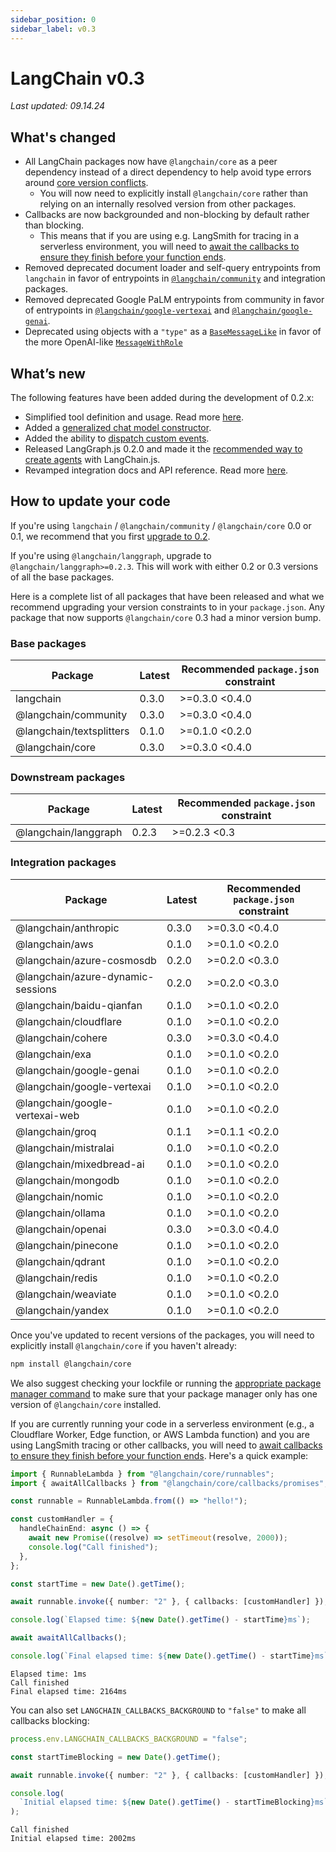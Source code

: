 ```yaml
---
sidebar_position: 0
sidebar_label: v0.3
---
```


# LangChain v0.3

_Last updated: 09.14.24_

## What's changed

- All LangChain packages now have `@langchain/core` as a peer dependency instead of a direct dependency to help avoid type errors around [core version conflicts](/docs/how_to/installation/#installing-integration-packages).
  - You will now need to explicitly install `@langchain/core` rather than relying on an internally resolved version from other packages.
- Callbacks are now backgrounded and non-blocking by default rather than blocking.
  - This means that if you are using e.g. LangSmith for tracing in a serverless environment, you will need to [await the callbacks to ensure they finish before your function ends](/docs/how_to/callbacks_serverless).
- Removed deprecated document loader and self-query entrypoints from `langchain` in favor of entrypoints in [`@langchain/community`](https://www.npmjs.com/package/@langchain/community) and integration packages.
- Removed deprecated Google PaLM entrypoints from community in favor of entrypoints in [`@langchain/google-vertexai`](https://www.npmjs.com/package/@langchain/google-vertexai) and [`@langchain/google-genai`](https://www.npmjs.com/package/@langchain/google-genai).
- Deprecated using objects with a `"type"` as a [`BaseMessageLike`](https://v03.api.js.langchain.com/types/_langchain_core.messages.BaseMessageLike.html) in favor of the more OpenAI-like [`MessageWithRole`](https://v03.api.js.langchain.com/types/_langchain_core.messages.MessageFieldWithRole.html)

## What’s new

The following features have been added during the development of 0.2.x:

- Simplified tool definition and usage. Read more [here](https://blog.langchain.dev/improving-core-tool-interfaces-and-docs-in-langchain/).
- Added a [generalized chat model constructor](https://js.langchain.com/docs/how_to/chat_models_universal_init/).
- Added the ability to [dispatch custom events](https://js.langchain.com/docs/how_to/callbacks_custom_events/).
- Released LangGraph.js 0.2.0 and made it the [recommended way to create agents](https://js.langchain.com/docs/how_to/migrate_agent) with LangChain.js.
- Revamped integration docs and API reference. Read more [here](https://blog.langchain.dev/langchain-integration-docs-revamped/).

## How to update your code

If you're using `langchain` / `@langchain/community` / `@langchain/core` 0.0 or 0.1, we recommend that you first [upgrade to 0.2](https://js.langchain.com/v0.2/docs/versions/v0_2/).

If you're using `@langchain/langgraph`, upgrade to `@langchain/langgraph>=0.2.3`. This will work with either 0.2 or 0.3 versions of all the base packages.

Here is a complete list of all packages that have been released and what we recommend upgrading your version constraints to in your `package.json`.
Any package that now supports `@langchain/core` 0.3 had a minor version bump.

### Base packages

| Package                  | Latest | Recommended `package.json` constraint |
| ------------------------ | ------ | ------------------------------------- |
| langchain                | 0.3.0  | >=0.3.0 <0.4.0                        |
| @langchain/community     | 0.3.0  | >=0.3.0 <0.4.0                        |
| @langchain/textsplitters | 0.1.0  | >=0.1.0 <0.2.0                        |
| @langchain/core          | 0.3.0  | >=0.3.0 <0.4.0                        |

### Downstream packages

| Package              | Latest | Recommended `package.json` constraint |
| -------------------- | ------ | ------------------------------------- |
| @langchain/langgraph | 0.2.3  | >=0.2.3 <0.3                          |

### Integration packages

| Package                           | Latest | Recommended `package.json` constraint |
| --------------------------------- | ------ | ------------------------------------- |
| @langchain/anthropic              | 0.3.0  | >=0.3.0 <0.4.0                        |
| @langchain/aws                    | 0.1.0  | >=0.1.0 <0.2.0                        |
| @langchain/azure-cosmosdb         | 0.2.0  | >=0.2.0 <0.3.0                        |
| @langchain/azure-dynamic-sessions | 0.2.0  | >=0.2.0 <0.3.0                        |
| @langchain/baidu-qianfan          | 0.1.0  | >=0.1.0 <0.2.0                        |
| @langchain/cloudflare             | 0.1.0  | >=0.1.0 <0.2.0                        |
| @langchain/cohere                 | 0.3.0  | >=0.3.0 <0.4.0                        |
| @langchain/exa                    | 0.1.0  | >=0.1.0 <0.2.0                        |
| @langchain/google-genai           | 0.1.0  | >=0.1.0 <0.2.0                        |
| @langchain/google-vertexai        | 0.1.0  | >=0.1.0 <0.2.0                        |
| @langchain/google-vertexai-web    | 0.1.0  | >=0.1.0 <0.2.0                        |
| @langchain/groq                   | 0.1.1  | >=0.1.1 <0.2.0                        |
| @langchain/mistralai              | 0.1.0  | >=0.1.0 <0.2.0                        |
| @langchain/mixedbread-ai          | 0.1.0  | >=0.1.0 <0.2.0                        |
| @langchain/mongodb                | 0.1.0  | >=0.1.0 <0.2.0                        |
| @langchain/nomic                  | 0.1.0  | >=0.1.0 <0.2.0                        |
| @langchain/ollama                 | 0.1.0  | >=0.1.0 <0.2.0                        |
| @langchain/openai                 | 0.3.0  | >=0.3.0 <0.4.0                        |
| @langchain/pinecone               | 0.1.0  | >=0.1.0 <0.2.0                        |
| @langchain/qdrant                 | 0.1.0  | >=0.1.0 <0.2.0                        |
| @langchain/redis                  | 0.1.0  | >=0.1.0 <0.2.0                        |
| @langchain/weaviate               | 0.1.0  | >=0.1.0 <0.2.0                        |
| @langchain/yandex                 | 0.1.0  | >=0.1.0 <0.2.0                        |

Once you've updated to recent versions of the packages, you will need to explicitly install `@langchain/core` if you haven't already:

```bash npm2yarn
npm install @langchain/core
```

We also suggest checking your lockfile or running the [appropriate package manager command](/docs/how_to/installation/#installing-integration-packages) to make sure that your package manager only has one version of `@langchain/core` installed.

If you are currently running your code in a serverless environment (e.g., a Cloudflare Worker, Edge function, or AWS Lambda function)
and you are using LangSmith tracing or other callbacks, you will need to [await callbacks to ensure they finish before your function ends](/docs/how_to/callbacks_serverless).
Here's a quick example:

```ts
import { RunnableLambda } from "@langchain/core/runnables";
import { awaitAllCallbacks } from "@langchain/core/callbacks/promises";

const runnable = RunnableLambda.from(() => "hello!");

const customHandler = {
  handleChainEnd: async () => {
    await new Promise((resolve) => setTimeout(resolve, 2000));
    console.log("Call finished");
  },
};

const startTime = new Date().getTime();

await runnable.invoke({ number: "2" }, { callbacks: [customHandler] });

console.log(`Elapsed time: ${new Date().getTime() - startTime}ms`);

await awaitAllCallbacks();

console.log(`Final elapsed time: ${new Date().getTime() - startTime}ms`);
```

```
Elapsed time: 1ms
Call finished
Final elapsed time: 2164ms
```

You can also set `LANGCHAIN_CALLBACKS_BACKGROUND` to `"false"` to make all callbacks blocking:

```ts
process.env.LANGCHAIN_CALLBACKS_BACKGROUND = "false";

const startTimeBlocking = new Date().getTime();

await runnable.invoke({ number: "2" }, { callbacks: [customHandler] });

console.log(
  `Initial elapsed time: ${new Date().getTime() - startTimeBlocking}ms`
);
```

```
Call finished
Initial elapsed time: 2002ms
```

